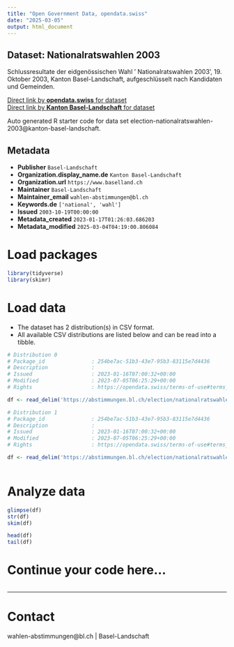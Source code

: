 ```yaml
---
title: "Open Government Data, opendata.swiss"
date: "2025-03-05"
output: html_document
---
```


## Dataset: Nationalratswahlen 2003

Schlussresultate der eidgenössischen Wahl ' Nationalratswahlen 2003', 19. Oktober 2003, Kanton Basel-Landschaft, aufgeschlüsselt nach Kandidaten und Gemeinden.

[Direct link by **opendata.swiss** for dataset](https://opendata.swiss/de/dataset/nationalratswahlen-2003)<br>
[Direct link by **Kanton Basel-Landschaft** for dataset](https://abstimmungen.bl.ch/election/nationalratswahlen-2003/data)

Auto generated R starter code for data set election-nationalratswahlen-2003@kanton-basel-landschaft.

## Metadata

- **Publisher** `Basel-Landschaft`
- **Organization.display_name.de** `Kanton Basel-Landschaft`
- **Organization.url** `https://www.baselland.ch`
- **Maintainer** `Basel-Landschaft`
- **Maintainer_email** `wahlen-abstimmungen@bl.ch`
- **Keywords.de** `['national', 'wahl']`
- **Issued** `2003-10-19T00:00:00`
- **Metadata_created** `2023-01-17T01:26:03.686203`
- **Metadata_modified** `2025-03-04T04:19:00.806084`


# Load packages

```r

library(tidyverse)
library(skimr)

```

# Load data

-   The dataset has 2 distribution(s) in CSV format.
-   All available CSV distributions are listed below and can be read into a tibble.

```r

# Distribution 0
# Package_id               : 254be7ac-51b3-43e7-95b3-83115e7d4436
# Description              : 
# Issued                   : 2023-01-16T07:00:32+00:00
# Modified                 : 2023-07-05T06:25:29+00:00
# Rights                   : https://opendata.swiss/terms-of-use#terms_by

df <- read_delim('https://abstimmungen.bl.ch/election/nationalratswahlen-2003/data-csv')

# Distribution 1
# Package_id               : 254be7ac-51b3-43e7-95b3-83115e7d4436
# Description              : 
# Issued                   : 2023-01-16T07:00:32+00:00
# Modified                 : 2023-07-05T06:25:29+00:00
# Rights                   : https://opendata.swiss/terms-of-use#terms_by

df <- read_delim('https://abstimmungen.bl.ch/election/nationalratswahlen-2003/data-parties-csv')



```

# Analyze data

```r

glimpse(df)
str(df)
skim(df)

head(df)
tail(df)

```

# Continue your code here...

```r

```

------------------------------------------------------------------------

# Contact

wahlen-abstimmungen@bl.ch | Basel-Landschaft
